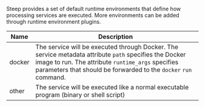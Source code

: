
Steep provides a set of default runtime environments that define how
processing services are executed. More environments can be added through <ScrollLink href="#custom-runtime-environments">runtime environment plugins</ScrollLink>.

| Name    | Description
| ------- | -----------
| docker  | The service will be executed through Docker. The service metadata attribute `path` specifies the Docker image to run. The attribute `runtime_args` specifies parameters that should be forwarded to the `docker` `run` command.
| other   | The service will be executed like a normal executable program (binary or shell script)
